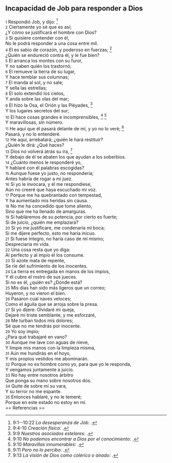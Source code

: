 == Incapacidad de Job para responder a Dios ==

{{anchor|1}} <small>1</small> Respondió Job, y dijo: <ref>9:1--10:22 ''La desesperanza de Job'': {{lib|LU|148|6|6}}.</ref><br>
{{anchor|2}} <small>2</small> Ciertamente yo sé que es así;<br>
¿Y cómo se justificará el hombre con Dios?<br>
{{anchor|3}} <small>3</small> Si quisiere contender con él,<br>
No le podrá responder a una cosa entre mil.<br>
{{anchor|4}} <small>4</small> El es sabio de corazón, y poderoso en fuerzas; <ref>9:4-10 ''Creación física'': {{lib|LU|29|0|1}}.</ref><br>
¿Quién se endureció contra él, y le fue bien?<br>
{{anchor|5}} <small>5</small> El arranca los montes con su furor,<br>
Y no saben quién los trastornó;<br>
{{anchor|6}} <small>6</small> El remueve la tierra de su lugar,<br>
Y hace temblar sus columnas;<br>
{{anchor|7}} <small>7</small> El manda al sol, y no sale;<br>
Y sella las estrellas;<br>
{{anchor|8}} <small>8</small> El solo extendió los cielos,<br>
Y anda sobre las olas del mar;<br>
{{anchor|9}} <small>9</small> El hizo la Osa, el Orión y las Pléyades, <ref>9:9 ''Nuestros asociados estelares'': {{lib|LU|41|3|1}}.</ref><br>
Y los lugares secretos del sur;<br>
{{anchor|10}} <small>10</small> El hace cosas grandes e incomprensibles, <ref>9:10 ''No podemos encontrar a Dios por el conocimiento'': {{lib|LU|131|10|3}}.</ref> <ref>9:10 ''Maravillas innumerables'': {{lib|LU|2|1|1}}.</ref><br>
Y maravillosas, sin número.<br>
{{anchor|11}} <small>11</small> He aquí que él pasará delante de mí, y yo no lo veré; <ref>9:11 ''Pero no lo percibo'': {{lib|LU|1|3|2}}.</ref><br>
Pasará, y no lo entenderé.<br>
{{anchor|12}} <small>12</small> He aquí, arrebatará; ¿quién le hará restituir?<br>
¿Quién le dirá: ¿Qué haces?<br>
{{anchor|13}} <small>13</small> Dios no volverá atrás su ira, <ref>9:13 ''La visión de Dios como colérico o airado'': {{lib|LU|4|3|2}}.</ref><br>
Y debajo de él se abaten los que ayudan a los soberbios.<br>
{{anchor|14}} <small>14</small> ¿Cuánto menos le responderé yo,<br>
Y hablaré con él palabras escogidas?<br>
{{anchor|15}} <small>15</small> Aunque fuese yo justo, no respondería;<br>
Antes habría de rogar a mi juez.<br>
{{anchor|16}} <small>16</small> Si yo le invocara, y él me respondiese,<br>
Aún no creeré que haya escuchado mi voz.<br>
{{anchor|17}} <small>17</small> Porque me ha quebrantado con tempestad,<br>
Y ha aumentado mis heridas sin causa.<br>
{{anchor|18}} <small>18</small> No me ha concedido que tome aliento,<br>
Sino que me ha llenado de amarguras.<br>
{{anchor|19}} <small>19</small> Si habláremos de su potencia, por cierto es fuerte;<br>
Si de juicio, ¿quién me emplazará?<br>
{{anchor|20}} <small>20</small> Si yo me justificare, me condenaría mi boca;<br>
Si me dijere perfecto, esto me haría inicuo.<br>
{{anchor|21}} <small>21</small> Si fuese íntegro, no haría caso de mí mismo;<br>
Despreciaría mi vida.<br>
{{anchor|22}} <small>22</small> Una cosa resta que yo diga:<br>
Al perfecto y al impío él los consume.<br>
{{anchor|23}} <small>23</small> Si azote mata de repente,<br>
Se ríe del sufrimiento de los inocentes.<br>
{{anchor|24}} <small>24</small> La tierra es entregada en manos de los impíos,<br>
Y él cubre el rostro de sus jueces.<br>
Si no es él, ¿quién es? ¿Dónde está?<br>
{{anchor|25}} <small>25</small> Mis días han sido más ligeros que un correo;<br>
Huyeron, y no vieron el bien.<br>
{{anchor|26}} <small>26</small> Pasaron cual naves veloces;<br>
Como el águila que se arroja sobre la presa.<br>
{{anchor|27}} <small>27</small> Si yo dijere: Olvidaré mi queja,<br>
Dejaré mi triste semblante, y me esforzaré,<br>
{{anchor|28}} <small>28</small> Me turban todos mis dolores;<br>
Sé que no me tendrás por inocente.<br>
{{anchor|29}} <small>29</small> Yo soy impío;<br>
¿Para qué trabajaré en vano?<br>
{{anchor|30}} <small>30</small> Aunque me lave con aguas de nieve,<br>
Y limpie mis manos con la limpieza misma,<br>
{{anchor|31}} <small>31</small> Aún me hundirás en el hoyo,<br>
Y mis propios vestidos me abominarán.<br>
{{anchor|32}} <small>32</small> Porque no es hombre como yo, para que yo le responda,<br>
Y vengamos juntamente a juicio.<br>
{{anchor|33}} <small>33</small> No hay entre nosotros árbitro<br>
Que ponga su mano sobre nosotros dos.<br>
{{anchor|34}} <small>34</small> Quite de sobre mí su vara,<br>
Y su terror no me espante.<br>
{{anchor|35}} <small>35</small> Entonces hablaré, y no le temeré;<br>
Porque en este estado no estoy en mí.<br>
== Referencias ==

<references />
